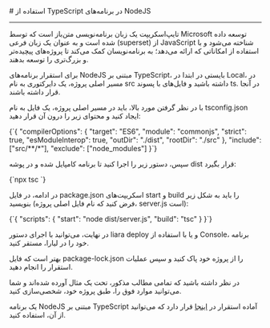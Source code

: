 

<Layout>
<Head>
<title>مستندات استفاده از TypeScript در NodeJS - لیارا</title>
</Head>
# استفاده از TypeScript در برنامه‌های NodeJS
<hr className="mb-2" />

تایپ‌اسکریپت یک زبان برنامه‌نویسی متن‌باز است که توسط Microsoft توسعه داده شده است و به عنوان یک زبان فرعی (superset) از JavaScript شناخته می‌شود و با استفاده از امکاناتی که ارائه می‌دهد؛ به برنامه‌نویسان کمک می‌کند تا پروژه‌های پیچیده‌تر و بزرگ‌تری را توسعه بدهند.

برای استقرار برنامه‌های NodeJS مبتنی بر TypeScript، بایستی در ابتدا در Local، در مسیر اصلی پروژه، یک دایرکتوری به نام <Important>src</Important> داشته باشید و فایل‌های با پسوند <Important>ts.</Important> در آنجا قرار داشته باشند.

با در نظر گرفتن مورد بالا، باید در مسیر اصلی پروژه، یک فایل به نام <Important>tsconfig.json</Important> ایجاد کنید و محتوای زیر را درون آن قرار دهید:

<div className="h-2" />
<div dir='ltr'>
    <Highlight className="json">
        {`{
    "compilerOptions": {
      "target": "ES6",
      "module": "commonjs",
      "strict": true,
      "esModuleInterop": true,
      "outDir": "./dist",
      "rootDir": "./src"
    },
    "include": ["src/**/*"],
    "exclude": ["node_modules"]
  }`}
    </Highlight>
</div>
<div className="h-2" />

سپس، دستور زیر را اجرا کنید تا برنامه کامپایل شده و در پوشه <Important>dist</Important> قرار بگیرد:

<div className="h-2" />
<div dir='ltr'>
    <Highlight className="bash">
        {`npx tsc `}
    </Highlight>
</div>
<div className="h-2" />

در ادامه، در فایل <Important>package.json</Important> اسکریپت‌های <Important>start</Important> و <Important>build</Important> را باید به شکل زیر بنویسید (فرض کنید که نام فایل اصلی پروژه، <Important>server.js</Important> است):

<div className="h-2" />
<div dir='ltr'>
    <Highlight className="json">
        {`{
  "scripts": {
    "start": "node dist/server.js",
    "build": "tsc"
  }
}`}
    </Highlight>
</div>
<div className="h-2" />

در نهایت، می‌توانید با اجرای دستور <Important>liara deploy</Important> و یا با استفاده از Console، برنامه خود را در لیارا، مستقر کنید.
<div className="h-2" />
<Alert variant="info">
<p>
بهتر است که فایل <Important>package-lock.json</Important> را از پروژه خود پاک کنید و سپس عملیات استقرار را انجام دهید.
</p>
</Alert>


<Alert variant='warning'> در نظر داشته باشید که تمامی مطالب مذکور، تحت یک مثال آورده شده‌اند و شما می‌توانید موارد فوق را، طبق پروژه خود، شخصی‌سازی کنید.</Alert>

<Alert variant="info">
<p>
یک برنامه NodeJS مبتنی بر TypeScript آماده استقرار در <a href="https://github.com/liara-cloud/nodejs-getting-started/tree/typescript" className="text-[#2196f3] ">اینجا</a> قرار دارد که می‌توانید از آن، استفاده کنید.
</p>
</Alert>

<NextPage next="./use-hooks" />
</Layout>